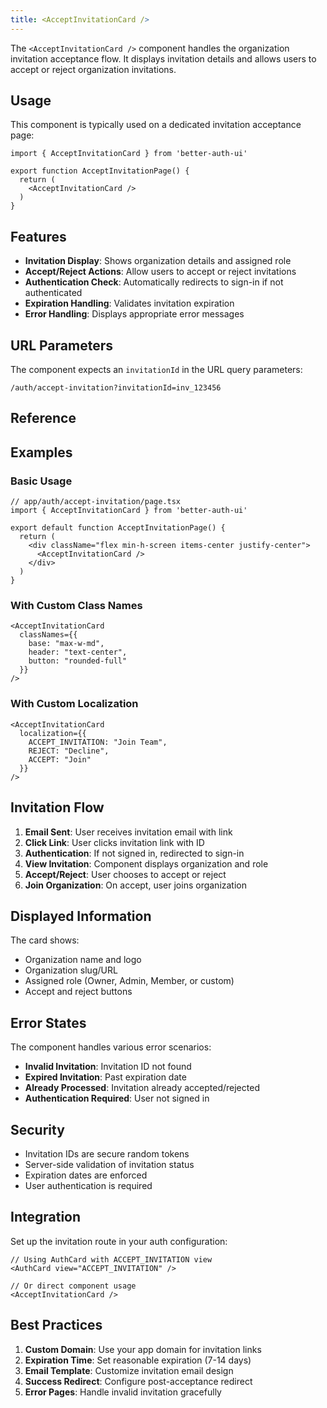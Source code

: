 ```yaml
---
title: <AcceptInvitationCard />
---
```


The `<AcceptInvitationCard />` component handles the organization invitation acceptance flow. It displays invitation details and allows users to accept or reject organization invitations.

## Usage

This component is typically used on a dedicated invitation acceptance page:

```tsx
import { AcceptInvitationCard } from 'better-auth-ui'

export function AcceptInvitationPage() {
  return (
    <AcceptInvitationCard />
  )
}
```

## Features

- **Invitation Display**: Shows organization details and assigned role
- **Accept/Reject Actions**: Allow users to accept or reject invitations
- **Authentication Check**: Automatically redirects to sign-in if not authenticated
- **Expiration Handling**: Validates invitation expiration
- **Error Handling**: Displays appropriate error messages

## URL Parameters

The component expects an `invitationId` in the URL query parameters:

```
/auth/accept-invitation?invitationId=inv_123456
```

## Reference

<AutoTypeTable path="../src/components/organization/accept-invitation-card.tsx" name="AcceptInvitationCardProps" />

## Examples

### Basic Usage

```tsx
// app/auth/accept-invitation/page.tsx
import { AcceptInvitationCard } from 'better-auth-ui'

export default function AcceptInvitationPage() {
  return (
    <div className="flex min-h-screen items-center justify-center">
      <AcceptInvitationCard />
    </div>
  )
}
```

### With Custom Class Names

```tsx
<AcceptInvitationCard 
  classNames={{
    base: "max-w-md",
    header: "text-center",
    button: "rounded-full"
  }}
/>
```

### With Custom Localization

```tsx
<AcceptInvitationCard 
  localization={{
    ACCEPT_INVITATION: "Join Team",
    REJECT: "Decline",
    ACCEPT: "Join"
  }}
/>
```

## Invitation Flow

1. **Email Sent**: User receives invitation email with link
2. **Click Link**: User clicks invitation link with ID
3. **Authentication**: If not signed in, redirected to sign-in
4. **View Invitation**: Component displays organization and role
5. **Accept/Reject**: User chooses to accept or reject
6. **Join Organization**: On accept, user joins organization

## Displayed Information

The card shows:
- Organization name and logo
- Organization slug/URL
- Assigned role (Owner, Admin, Member, or custom)
- Accept and reject buttons

## Error States

The component handles various error scenarios:

- **Invalid Invitation**: Invitation ID not found
- **Expired Invitation**: Past expiration date
- **Already Processed**: Invitation already accepted/rejected
- **Authentication Required**: User not signed in

## Security

- Invitation IDs are secure random tokens
- Server-side validation of invitation status
- Expiration dates are enforced
- User authentication is required

## Integration

Set up the invitation route in your auth configuration:

```tsx
// Using AuthCard with ACCEPT_INVITATION view
<AuthCard view="ACCEPT_INVITATION" />

// Or direct component usage
<AcceptInvitationCard />
```

## Best Practices

1. **Custom Domain**: Use your app domain for invitation links
2. **Expiration Time**: Set reasonable expiration (7-14 days)
3. **Email Template**: Customize invitation email design
4. **Success Redirect**: Configure post-acceptance redirect
5. **Error Pages**: Handle invalid invitation gracefully 